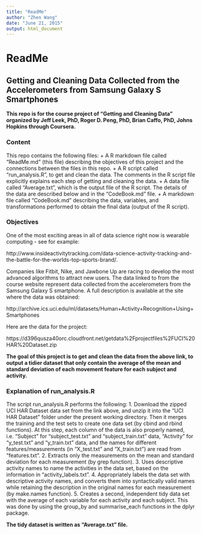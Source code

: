 ```yaml
---
title: "ReadMe"
author: "Zhen Wang"
date: "June 21, 2015"
output: html_document
---
```

# ReadMe
## Getting and Cleaning Data Collected from the Accelerometers from Samsung Galaxy S Smartphones 
__This repo is for the course project of "Getting and Cleaning Data" organized by Jeff Leek, PhD, Roger D. Peng, PhD, Brian Caffo, PhD, Johns Hopkins through Coursera.__

### Content

This repo contains the following files:
  + A R markdown file called "ReadMe.md" (this file) describing the objectives of this project and the connections between the files in this repo.
  + A R script called "run_analysis.R", to get and clean the data. The comments in the R script file explicitly explains each step of getting and cleaning the data.
  + A data file called "Average.txt", which is the output file of the R script. The details of the data are described below and in the "CodeBook.md" file.
  + A markdown file called "CodeBook.md" describing the data, variables, and transformations performed to obtain the final data (output of the R script).

### Objectives

One of the most exciting areas in all of data science right now is wearable computing - see for example: 

http://www.insideactivitytracking.com/data-science-activity-tracking-and-the-battle-for-the-worlds-top-sports-brand/. 

Companies like Fitbit, Nike, and Jawbone Up are racing to develop the most advanced algorithms to attract new users. The data linked to from the course website represent data collected from the accelerometers from the Samsung Galaxy S smartphone. A full description is available at the site where the data was obtained: 

http://archive.ics.uci.edu/ml/datasets/Human+Activity+Recognition+Using+Smartphones 

Here are the data for the project: 

https://d396qusza40orc.cloudfront.net/getdata%2Fprojectfiles%2FUCI%20HAR%20Dataset.zip 

__The goal of this project is to get and clean the data from the above link, to output a tidier dataset that only contain the average of the mean and standard deviation of each movement feature for each subject and activity.__

### Explanation of run_analysis.R

The script run_analysis.R performs the following:
1. Download the zipped UCI HAR Dataset data set from the link above, and unzip it into the "UCI HAR Dataset" folder under the present working directory. Then it merges the training and the test sets to create one data set (by cbind and rbind functions). At this step, each column of the data is also properly named, i.e. "Subject" for "subject_test.txt" and "subject_train.txt" data, "Activity" for "y_test.txt" and "y_train.txt" data, and the names for different features/measurements (in "X_test.txt" and "X_train.txt") are read from "features.txt".
2. Extracts only the measurements on the mean and standard deviation for each measurement (by grep function).
3. Uses descriptive activity names to name the activities in the data set, based on the information in "activity_labels.txt". 
4. Appropriately labels the data set with descriptive activity names, and converts them into syntactically valid names while retaining the description in the original names for each measurement (by make.names function).
5. Creates a second, independent tidy data set with the average of each variable for each activity and each subject. This was done by using the group_by and summarise_each functions in the dplyr package. 

__The tidy dataset is written as "Average.txt" file.__



